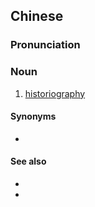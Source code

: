 {{also|史料编纂法}}
==Chinese==
{{zh-forms|s=史料编纂法|type=221}}

===Pronunciation===
{{zh-pron
|m=shǐliào biānzuǎnfǎ
|cat=n
}}

===Noun===
{{zh-noun}}

# [[historiography]] {{qualifier|the writing of history}}

====Synonyms====
* {{zh-l|編史}}

====See also====
* {{zh-l|歷史學}}
* {{zh-l|史學}}